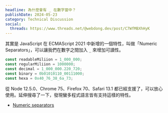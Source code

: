 ```yaml
---
headline: 為什麼會有 _ 在數字當中？
publishDate: 2024-05-23
category: Technical Discussion
social:
  threads: https://www.threads.net/@webdong.dev/post/C7WfMBXhHyK
---
```


其實是 JavaScript 在 ECMAScript 2021 中新增的一個特性，叫做「Numeric Separators」，可以讓我們在數字之間加入 `_` 來增加可讀性。

```js
const readableMiliion = 1_000_000;
const regularMiliion = 1000000;
const decimal = 1_000_000.220_720;
const binary = 0b01010110_00111000;
const hexa = 0x40_76_38_6a_73;
```

從 Node 12.5.0、Chrome 75、Firefox 70、Safari 13.1 都已經支援了，可以放心使用。延伸搜尋了一下，發現蠻多程式語言皆有支持這樣的特性。

- [Numeric separators](https://v8.dev/features/numeric-separators)
